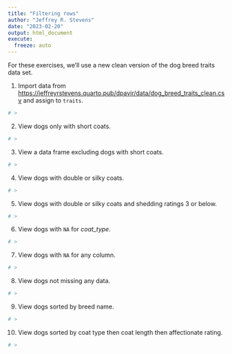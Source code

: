 ```yaml
---
title: "Filtering rows"
author: "Jeffrey R. Stevens"
date: "2023-02-20"
output: html_document
execute:
  freeze: auto
---
```


For these exercises, we'll use a new clean version of the dog breed traits data set. 

1. Import data from <https://jeffreyrstevens.quarto.pub/dpavir/data/dog_breed_traits_clean.csv> and assign to `traits`.

```r
# >
```

2. View dogs only with short coats.

```r
# >
```

3. View a data frame excluding dogs with short coats.

```r
# >
```

4. View dogs with double or silky coats.

```r
# >
```

5. View dogs with double or silky coats and shedding ratings 3 or below.

```r
# >
```

6. View dogs with `NA` for _coat_type_.

```r
# >
```

7. View dogs with `NA` for any column.

```r
# >
```

8. View dogs not missing any data.

```r
# >
```

9. View dogs sorted by breed name.

```r
# >
```

10. View dogs sorted by coat type then coat length then affectionate rating.

```r
# >
```

